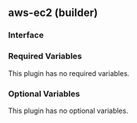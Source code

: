 ## aws-ec2 (builder)

### Interface

### Required Variables

This plugin has no required variables.

### Optional Variables

This plugin has no optional variables.
